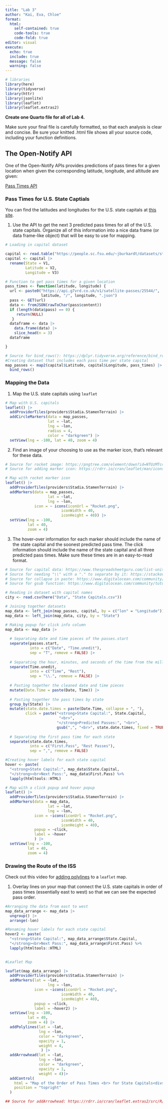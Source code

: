 ```yaml
---
title: "Lab 3"
author: "Kai, Eva, Chloe"
format: 
  html: 
    self-contained: true
    code-tools: true
    code-fold: true
editor: visual
execute: 
  echo: true
  include: true
  message: false
  warning: false
---
```


```r
# libraries
library(here)
library(tidyverse)
library(httr)
library(jsonlite)
library(leaflet)
library(leaflet.extras2)
```

**Create one Quarto file for all of Lab 4.**

Make sure your final file is carefully formatted, so that each analysis is clear and concise. Be sure your knitted .html file shows all your source code, including your function definitions.

## The Open-Notify API

One of the Open-Notify APIs provides predictions of pass times for a given location when given the corresponding latitude, longitude, and altitude are given:

[Pass Times API](https://g7vrd.co.uk/public-satellite-pass-rest-api)

### Pass Times for U.S. State Captials

You can find the latitudes and longitudes for the U.S. state capitals at [this site](https://people.sc.fsu.edu/~jburkardt/datasets/states/states.html).

1.  Use the API to get the next 3 predicted pass times for all of the U.S. state capitals. Organize all of this information into a nice data frame (or data frame-like object) that will be easy to use for mapping.

```r
# Loading in capital dataset

capital <- read.table("https://people.sc.fsu.edu/~jburkardt/datasets/states/state_capitals_ll.txt")
capital <- capital |>
  rename(State = V1,
         Latitude = V2,
         Longitude = V3)
```

```r
# Function to get pass times for a given location
pass_times <- function(latitude, longitude) {
  url <- paste0("https://api.g7vrd.co.uk/v1/satellite-passes/25544/",
                latitude, "/", longitude, ".json")
  pass <- GET(url)
  data <- fromJSON(rawToChar(pass$content))
  if (length(data$pass) == 0) {
     return(NULL)
   }
  dataframe <- data |>
    data.frame(data) |>
    slice_head(n = 3)
  dataframe

}
```

```r
# Source for bind_rows(): https://dplyr.tidyverse.org/reference/bind_rows.html
#Creating dataset that includes each pass time per state capital
map_passes <- map2(capital$Latitude, capital$Longitude, pass_times) |>
  bind_rows()
```

### Mapping the Data

1.  Map the U.S. state capitals using `leaflet`

```r
# Map with U.S. capitals
leaflet() |>
  addProviderTiles(providers$Stadia.StamenTerrain) |>
  addCircleMarkers(data = map_passes,
                   lat = ~lat,
                   lng = ~lon,
                   radius = 4,
                   color = "darkgreen") |>
  setView(lng = -100, lat = 40, zoom = 4)
```

2.  Find an image of your choosing to use as the marker icon, that's relevant for these data.

```r
# Source for rocket image: https://pngtree.com/element/down?id=NTUzMTc4Nw==&type=1&time=1714350436&token=YmIyZDI1MzQwMzU0NTdkYjJmNDM5NTcxNDEwZDhjYjY=&t=0
# Source for adding marker icon: https://rdrr.io/cran/leaflet/man/icons.html

# Map with rocket marker icon
leaflet() |>
  addProviderTiles(providers$Stadia.StamenTerrain) |>
  addMarkers(data = map_passes,
                   lat = ~lat,
                   lng = ~lon,
             icon = ~ icons(iconUrl = "Rocket.png", 
                         iconWidth = 40, 
                         iconHeight = 40)) |>
  setView(lng = -100, 
          lat = 40, 
          zoom = 4)
```

3.  The hover-over information for each marker should include the name of the state capital and the soonest predicted pass time. The click information should include the name of the state capital and all three predicted pass times. Make sure these times are in an easy-to-read format.

```r
# Source for capital data: https://www.thespreadsheetguru.com/list-united-states-capitals-abbreviations/
# Source for needing "\\" with a "." to separate by it: https://stackoverflow.com/questions/26665100/how-to-use-the-strsplit-function-with-a-period
# Source for collapse in paste: https://www.digitalocean.com/community/tutorials/paste-in-r
# Source for gsub function: https://www.digitalocean.com/community/tutorials/sub-and-gsub-function-r

# Reading in dataset with capital names
city <- read.csv(here("Data", "State Capitals.csv"))

# Joining together datasets
map_data <- left_join(map_passes, capital, by = c("lon" = "Longitude"))
map_data <- left_join(map_data, city, by = "State")

# Making popup for click info column
map_data <- map_data |>
  
  # Separating date and time pieces of the passes.start
  separate(passes.start, 
           into = c("Date", "Time.unedit"), 
           sep = "T", remove = FALSE) |>
  
  # Separating the hour, minutes, and seconds of the time from the milliseconds
  separate(Time.unedit, 
           into = c("Time", "Rest"), 
           sep = "\\.", remove = FALSE) |>
  
  # Pasting together the cleaned date and time pieces
  mutate(Date.Time = paste(Date, Time)) |>
  
  # Pasting together the pass times by state
  group_by(State) |>
  mutate(state.date.times = paste(Date.Time, collapse = ", "),
         click = paste("<strong>State Capital:", State.Capital,
                        "<br>",
                       "</strong>Predicted Passes:", "<br>", 
                       gsub(",", "<br>", state.date.times, fixed = TRUE))) |>
  
  # Separating the first pass time for each state
  separate(state.date.times, 
           into = c("First.Pass", "Rest Passes"), 
           sep = ",", remove = FALSE)

#Creating hover labels for each state capital
hover <- paste(
  "<strong>State Capital:", map_data$State.Capital,
  "</strong><br>Next Pass:", map_data$First.Pass) %>%
  lapply(htmltools::HTML)
```

```r
# Map with a click popup and hover popup
leaflet() |>
  addProviderTiles(providers$Stadia.StamenTerrain) |>
  addMarkers(data = map_data,
                   lat = ~lat,
                   lng = ~lon,
             icon = ~icons(iconUrl = "Rocket.png",
                         iconWidth = 40,
                         iconHeight = 40),
             popup = ~click,
             label = ~hover
             ) |>
  setView(lng = -100,
          lat = 40,
          zoom = 4)

```

### Drawing the Route of the ISS

Check out this video for [adding polylines](https://www.youtube.com/watch?v=iKESL0Iwmmw) to a `leaflet` map.

1.  Overlay lines on your map that connect the U.S. state capitals in order of pass times (essentially east to west) so that we can see the expected pass order.

```r
#Arranging the data from east to west
map_data_arrange <- map_data |>
  ungroup() |> 
  arrange(-lon) 

#Renaming hover labels for each state capital
hover2 <- paste(
  "<strong>State Capital:", map_data_arrange$State.Capital,
  "</strong><br>Next Pass:", map_data_arrange$First.Pass) %>%
  lapply(htmltools::HTML)
  
```

```r
#Leaflet Map

leaflet(map_data_arrange) |>
  addProviderTiles(providers$Stadia.StamenTerrain) |>
  addMarkers(lat = ~lat,
                   lng = ~lon,
             icon = ~icons(iconUrl = "Rocket.png", 
                         iconWidth = 40, 
                         iconHeight = 40),
             popup = ~click,
             label = ~hover2) |>
  setView(lng = -100, 
          lat = 40, 
          zoom = 4) |>
  addPolylines(lat = ~lat,
               lng = ~lon, 
               color = "darkgreen",
               opacity = 1,
               weight = 4,
                ) |>
  addArrowhead(lat = ~lat,
               lng = ~lon, 
               color = "darkgreen",
               opacity = 1,
               weight = 4)|>
  addControl(
    html = "Map of the Order of Pass Times <br> for State Capitals<div>",
    position = "topright"
  )

## Source for addArrowhead: https://rdrr.io/cran/leaflet.extras2/src/R/arrowhead.R

```

